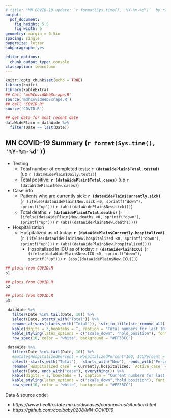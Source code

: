 ```yaml
---
# title: "MN COVID-19 update: `r format(Sys.time(), '%Y-%m-%d')`  by r/coolbaby0208"
output: 
  pdf_document:
    fig_height: 5.5
    fig_width: 6
geometry: margin = 0.5in
spacing: single
papersize: letter
subparagraph: yes

editor_options: 
  chunk_output_type: console
classoption: twocolumn
---
```

```r
knitr::opts_chunk$set(echo = TRUE)
library(knitr)
library(kableExtra)
## Call 'mdhCovidWebScrape.R' 
source('mdhCovidWebScrape.R')
## call "COVID.R"
source('COVID.R')

## get data for most recent date 
dataWidePlain = dataWide %>% 
  filter(Date == last(Date))
```

## MN COVID-19 Summary (`r format(Sys.time(), '%Y-%m-%d')`)
* Testing
  + Total number of completed tests: **`r (dataWidePlain$Total.tested)`** (up `r (dataWidePlain$Daily.tests)`)
  + Total positive: **`r (dataWidePlain$Total.cases)`** (up `r (dataWidePlain$New.cases)`)
* Case info   
  + Patients who are currently sick: **`r (dataWidePlain$Currently.sick)`** (`r (ifelse(dataWidePlain$New.sick <0, sprintf("down"), sprintf("up")))` `r (abs((dataWidePlain$New.sick)))`)
  + Total deaths: **`r (dataWidePlain$Total.deaths)`** (`r (ifelse(dataWidePlain$New.deaths <0, sprintf("down"), sprintf("up")))` `r (abs((dataWidePlain$New.deaths)))`)
 - Hospitalization   
   - Hospitalized as of today: **`r (dataWidePlain$Currently.hospitalized)`** (`r (ifelse(dataWidePlain$New.hospitalized <0, sprintf("down"), sprintf("up")))` `r (abs((dataWidePlain$New.hospitalized)))`)
     - Hospitalized in ICU as of today: **`r (dataWidePlain$ICU)`** (`r (ifelse(dataWidePlain$New.ICU <0, sprintf("down"), sprintf("up")))` `r (abs((dataWidePlain$New.ICU)))`)

```r
## plots from COVID.R
p1
```


```r
## plots from COVID.R
p2
```

   
```r
## plots from COVID.R
p3
```


```r
 dataWide %>%
   filter(Date %in% tail(Date, 10)) %>%
   select(Date, starts_with("Total")) %>%
   rename_at(vars(starts_with("Total")), ~str_to_title(str_remove_all(.,"Total."))) %>%
   kable(digits = 3,booktabs = T, caption = "Total numbers for last 10 days",align = "c") %>%
   kable_styling(latex_options = c("scale_down", "hold_position"), font_size = 8) %>% 
   row_spec(10, color = "white", background = "#FF33CC")
```

```r
 dataWide %>%
   filter(Date %in% tail(Date, 10)) %>%
   #mutate(HospitalizedPercent = HospitalizedPercent*100, ICUPercent = ICUPercent*100) %>%
   select(-starts_with("Total"), -starts_with("New"), -ends_with("Percent"), Daily.tests) %>% 
   rename(`Hospitalized case` = Currently.hospitalized, `Active case` = Currently.sick, `ICU case` = ICU, `Daily tests` = Daily.tests) %>%
   select(Date, ends_with("case"), everything()) %>% 
   kable(digits = 2, booktabs = T, caption = "Current numbers for last 10 days", align = "c") %>%
   kable_styling(latex_options = c("scale_down","hold_position"), font_size = 8) %>% 
   row_spec(10, color = "white", background = "#FF33CC")
```

Data & source code:

* *https://www.health.state.mn.us/diseases/coronavirus/situation.html*
* *https://github.com/coolbaby0208/MN-COVID19*    

